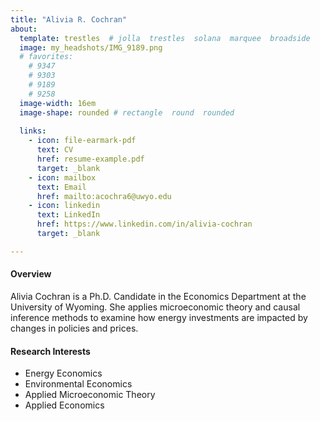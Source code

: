 ```yaml
---
title: "Alivia R. Cochran" 
about:
  template: trestles  # jolla  trestles  solana  marquee  broadside
  image: my_headshots/IMG_9189.png
  # favorites:
    # 9347
    # 9303
    # 9189
    # 9258
  image-width: 16em
  image-shape: rounded # rectangle  round  rounded
  
  links:
    - icon: file-earmark-pdf
      text: CV
      href: resume-example.pdf
      target: _blank
    - icon: mailbox
      text: Email
      href: mailto:acochra6@uwyo.edu
    - icon: linkedin
      text: LinkedIn
      href: https://www.linkedin.com/in/alivia-cochran
      target: _blank

---
```



#### Overview
Alivia Cochran is a Ph.D. Candidate in the Economics Department at the University of Wyoming. She applies microeconomic theory and causal inference methods to examine how energy investments are impacted by changes in policies and prices.

#### Research Interests
- Energy Economics
- Environmental Economics
- Applied Microeconomic Theory
- Applied Economics

